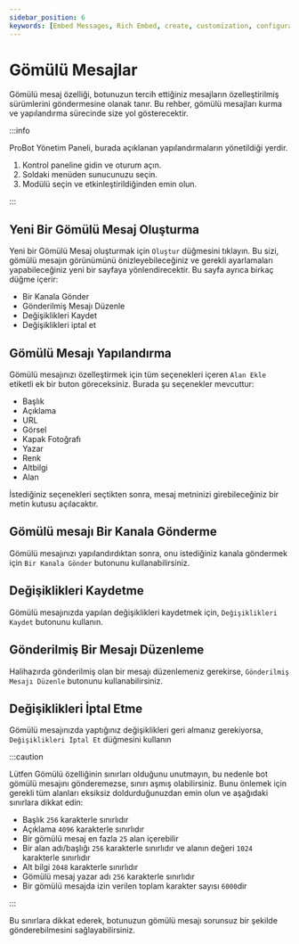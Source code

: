 ```yaml
---
sidebar_position: 6
keywords: [Embed Messages, Rich Embed, create, customization, configuration] 
---
```


# Gömülü Mesajlar

Gömülü mesaj özelliği, botunuzun tercih ettiğiniz mesajların özelleştirilmiş sürümlerini göndermesine olanak tanır. Bu rehber, gömülü mesajları kurma ve yapılandırma sürecinde size yol gösterecektir.

:::info

ProBot Yönetim Paneli, burada açıklanan yapılandırmaların yönetildiği yerdir.

1. Kontrol paneline gidin ve oturum açın.
2. Soldaki menüden sunucunuzu seçin.
3. Modülü seçin ve etkinleştirildiğinden emin olun.

:::

## Yeni Bir Gömülü Mesaj Oluşturma 

Yeni bir Gömülü Mesaj oluşturmak için `Oluştur` düğmesini tıklayın. Bu sizi, gömülü mesajın görünümünü önizleyebileceğiniz ve gerekli ayarlamaları yapabileceğiniz yeni bir sayfaya yönlendirecektir. Bu sayfa ayrıca birkaç düğme içerir:

- Bir Kanala Gönder 
- Gönderilmiş Mesajı Düzenle
- Değişiklikleri Kaydet
- Değişiklikleri iptal et 

## Gömülü Mesajı Yapılandırma

Gömülü mesajınızı özelleştirmek için tüm seçenekleri içeren `Alan Ekle` etiketli ek bir buton göreceksiniz. Burada şu seçenekler mevcuttur:

- Başlık
- Açıklama
- URL
- Görsel
- Kapak Fotoğrafı
- Yazar
- Renk
- Altbilgi
- Alan

İstediğiniz seçenekleri seçtikten sonra, mesaj metninizi girebileceğiniz bir metin kutusu açılacaktır.

## Gömülü mesajı Bir Kanala Gönderme

Gömülü mesajınızı yapılandırdıktan sonra, onu istediğiniz kanala göndermek için `Bir Kanala Gönder` butonunu kullanabilirsiniz.

## Değişiklikleri Kaydetme

Gömülü mesajınızda yapılan değişiklikleri kaydetmek için, `Değişiklikleri Kaydet` butonunu kullanın.

## Gönderilmiş Bir Mesajı Düzenleme

Halihazırda gönderilmiş olan bir mesajı düzenlemeniz gerekirse, `Gönderilmiş Mesajı Düzenle` butonunu kullanabilirsiniz.

## Değişiklikleri İptal Etme 

Gömülü mesajınızda yaptığınız değişiklikleri geri almanız gerekiyorsa, `Değişiklikleri İptal Et` düğmesini kullanın

:::caution

Lütfen Gömülü özelliğinin sınırları olduğunu unutmayın, bu nedenle bot gömülü mesajını gönderemezse, sınırı aşmış olabilirsiniz. Bunu önlemek için gerekli tüm alanları eksiksiz doldurduğunuzdan emin olun ve aşağıdaki sınırlara dikkat edin:

- Başlık `256` karakterle sınırlıdır
- Açıklama `4096` karakterle sınırlıdır
- Bir gömülü mesaj en fazla `25` alan içerebilir
- Bir alan adı/başlığı `256` karakterle sınırlıdır ve alanın değeri `1024` karakterle sınırlıdır
- Alt bilgi `2048` karakterle sınırlıdır
- Gömülü mesaj yazar adı `256` karakterle sınırlıdır
- Bir gömülü mesajda izin verilen toplam karakter sayısı `6000`dir

:::

Bu sınırlara dikkat ederek, botunuzun gömülü mesajı sorunsuz bir şekilde gönderebilmesini sağlayabilirsiniz.
